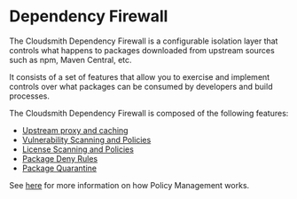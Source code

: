 # Dependency Firewall

The Cloudsmith Dependency Firewall is a configurable isolation layer that controls what happens to packages downloaded from upstream sources such as npm, Maven Central, etc.

It consists of a set of features that allow you to exercise and implement controls over what packages can be consumed by developers and build processes. 

The Cloudsmith Dependency Firewall is composed of the following features: 

- [Upstream proxy and caching](/tbc/upstream-proxying-and-caching)
- [Vulnerability Scanning and Policies](/supply-chain-security/vulnerability-policy)
- [License Scanning and Policies](/supply-chain-security/license-policy)
- [Package Deny Rules](/supply-chain-security/deny-policy)
- [Package Quarantine](/artifacts/package-quarantine)

See [here](/supply-chain-security/policy-management) for more information on how Policy Management works.
